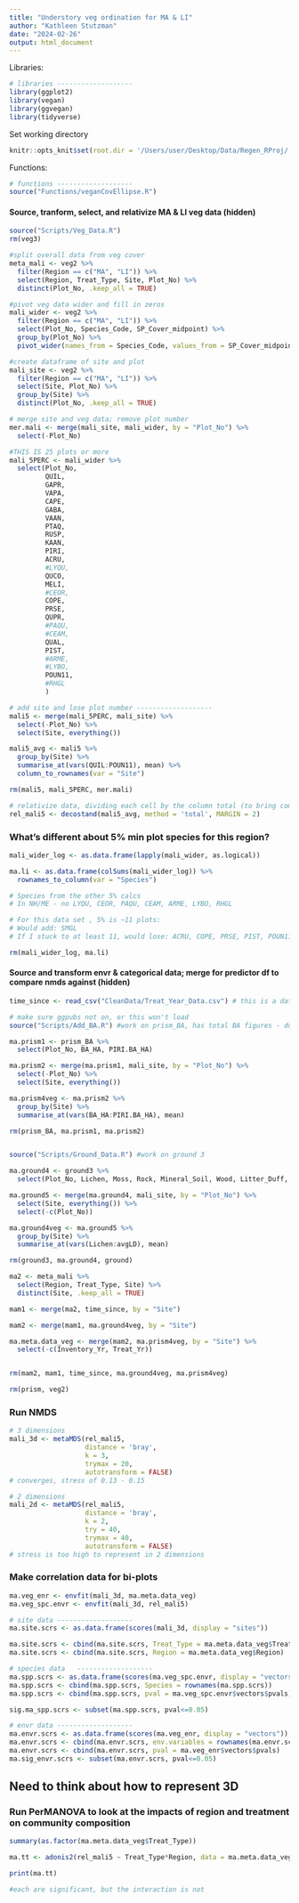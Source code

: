 ```yaml
---
title: "Understory veg ordination for MA & LI"
author: "Kathleen Stutzman"
date: "2024-02-26"
output: html_document
---
```


Libraries:
```r
# libraries -------------------
library(ggplot2)
library(vegan)
library(ggvegan)
library(tidyverse)
```

Set working directory
```r
knitr::opts_knit$set(root.dir = '/Users/user/Desktop/Data/Regen_RProj/')
```

Functions:
```r
# functions -------------------
source("Functions/veganCovEllipse.R")
```


#### Source, tranform, select, and relativize MA & LI veg data (hidden)
```r
source("Scripts/Veg_Data.R")
rm(veg3)

#split overall data from veg cover
meta_mali <- veg2 %>%
  filter(Region == c("MA", "LI")) %>% 
  select(Region, Treat_Type, Site, Plot_No) %>% 
  distinct(Plot_No, .keep_all = TRUE)

#pivot veg data wider and fill in zeros
mali_wider <- veg2 %>% 
  filter(Region == c("MA", "LI")) %>% 
  select(Plot_No, Species_Code, SP_Cover_midpoint) %>% 
  group_by(Plot_No) %>% 
  pivot_wider(names_from = Species_Code, values_from = SP_Cover_midpoint, values_fill = 0) 

#create dataframe of site and plot
mali_site <- veg2 %>% 
  filter(Region == c("MA", "LI")) %>% 
  select(Site, Plot_No) %>% 
  group_by(Site) %>% 
  distinct(Plot_No, .keep_all = TRUE)

# merge site and veg data; remove plot number
mer.mali <- merge(mali_site, mali_wider, by = "Plot_No") %>% 
  select(-Plot_No)

#THIS IS 25 plots or more
mali_5PERC <- mali_wider %>% 
  select(Plot_No,
         QUIL,
         GAPR,
         VAPA,
         CAPE,
         GABA,
         VAAN,
         PTAQ,
         RUSP,
         KAAN,
         PIRI,
         ACRU,
         #LYQU,
         QUCO,
         MELI,
         #CEOR,
         COPE,
         PRSE,
         QUPR,
         #PAQU,
         #CEAM,
         QUAL,
         PIST,
         #ARME,
         #LYBO,
         POUN11,
         #RHGL
         )

# add site and lose plot number -------------------
mali5 <- merge(mali_5PERC, mali_site) %>% 
  select(-Plot_No) %>% 
  select(Site, everything())

mali5_avg <- mali5 %>% 
  group_by(Site) %>% 
  summarise_at(vars(QUIL:POUN11), mean) %>% 
  column_to_rownames(var = "Site")

rm(mali5, mali_5PERC, mer.mali)

# relativize data, dividing each cell by the column total (to bring common and rare species closer together) -------------------
rel_mali5 <- decostand(mali5_avg, method = 'total', MARGIN = 2)
```


### What's different about 5% min plot species for this region?
```r
mali_wider_log <- as.data.frame(lapply(mali_wider, as.logical))

ma.li <- as.data.frame(colSums(mali_wider_log)) %>% 
  rownames_to_column(var = "Species")

# Species from the other 5% calcs
# In NH/ME - no LYQU, CEOR, PAQU, CEAM, ARME, LYBO, RHGL

# For this data set , 5% is ~11 plots:
# Would add: SMGL
# If I stuck to at least 11, would lose: ACRU, COPE, PRSE, PIST, POUN11

rm(mali_wider_log, ma.li)
```

#### Source and transform envr & categorical data; merge for predictor df to compare nmds against (hidden)
```r
time_since <- read_csv("CleanData/Treat_Year_Data.csv") # this is a dataframe with one row for each site

# make sure ggpubs not on, or this won't load
source("Scripts/Add_BA.R") #work on prism_BA, has total BA figures - do I need to change these as they were collected on a different scale?

ma.prism1 <- prism_BA %>% 
  select(Plot_No, BA_HA, PIRI.BA_HA)

ma.prism2 <- merge(ma.prism1, mali_site, by = "Plot_No") %>% 
  select(-Plot_No) %>% 
  select(Site, everything())

ma.prism4veg <- ma.prism2 %>% 
  group_by(Site) %>% 
  summarise_at(vars(BA_HA:PIRI.BA_HA), mean)

rm(prism_BA, ma.prism1, ma.prism2)


source("Scripts/Ground_Data.R") #work on ground 3

ma.ground4 <- ground3 %>% 
  select(Plot_No, Lichen, Moss, Rock, Mineral_Soil, Wood, Litter_Duff, avgLD)

ma.ground5 <- merge(ma.ground4, mali_site, by = "Plot_No") %>% 
  select(Site, everything()) %>% 
  select(-c(Plot_No))

ma.ground4veg <- ma.ground5 %>% 
  group_by(Site) %>% 
  summarise_at(vars(Lichen:avgLD), mean)

rm(ground3, ma.ground4, ground)

ma2 <- meta_mali %>% 
  select(Region, Treat_Type, Site) %>% 
  distinct(Site, .keep_all = TRUE)

mam1 <- merge(ma2, time_since, by = "Site")

mam2 <- merge(mam1, ma.ground4veg, by = "Site")

ma.meta.data_veg <- merge(mam2, ma.prism4veg, by = "Site") %>% 
  select(-c(Inventory_Yr, Treat_Yr))


rm(mam2, mam1, time_since, ma.ground4veg, ma.prism4veg)

rm(prism, veg2)
```

### Run NMDS
```r
# 3 dimensions
mali_3d <- metaMDS(rel_mali5,
                   distance = 'bray',
                   k = 3,
                   trymax = 20,
                   autotransform = FALSE)
# converges, stress of 0.13 - 0.15

# 2 dimensions
mali_2d <- metaMDS(rel_mali5, 
                   distance = 'bray', 
                   k = 2,
                   try = 40,
                   trymax = 40,
                   autotransform = FALSE)
# stress is too high to represent in 2 dimensions
```


### Make correlation data for bi-plots
```r
ma.veg_enr <- envfit(mali_3d, ma.meta.data_veg)
ma.veg_spc.envr <- envfit(mali_3d, rel_mali5)

# site data -------------------
ma.site.scrs <- as.data.frame(scores(mali_3d, display = "sites"))

ma.site.scrs <- cbind(ma.site.scrs, Treat_Type = ma.meta.data_veg$Treat_Type)
ma.site.scrs <- cbind(ma.site.scrs, Region = ma.meta.data_veg$Region)

# species data   -------------------
ma.spp.scrs <- as.data.frame(scores(ma.veg_spc.envr, display = "vectors"))
ma.spp.scrs <- cbind(ma.spp.scrs, Species = rownames(ma.spp.scrs))
ma.spp.scrs <- cbind(ma.spp.scrs, pval = ma.veg_spc.envr$vectors$pvals)

sig.ma_spp.scrs <- subset(ma.spp.scrs, pval<=0.05)

# envr data -------------------
ma.envr.scrs <- as.data.frame(scores(ma.veg_enr, display = "vectors"))
ma.envr.scrs <- cbind(ma.envr.scrs, env.variables = rownames(ma.envr.scrs))
ma.envr.scrs <- cbind(ma.envr.scrs, pval = ma.veg_enr$vectors$pvals)
ma.sig_envr.scrs <- subset(ma.envr.scrs, pval<=0.05)
```


## Need to think about how to represent 3D



### Run PerMANOVA to look at the impacts of region and treatment on community composition
```r
summary(as.factor(ma.meta.data_veg$Treat_Type))
```

```r
ma.tt <- adonis2(rel_mali5 ~ Treat_Type*Region, data = ma.meta.data_veg)

print(ma.tt)

#each are significant, but the interaction is not
```























